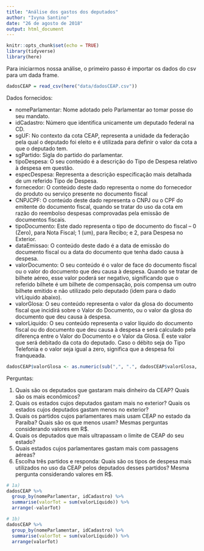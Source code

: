 ```yaml
---
title: "Análise dos gastos dos deputados"
author: "Ivyna Santino"
date: "26 de agosto de 2018"
output: html_document
---
```


```r
knitr::opts_chunk$set(echo = TRUE)
library(tidyverse)
library(here)
```

Para iniciarmos nossa análise, o primeiro passo é importar os dados do csv para um dada frame.

```r
dadosCEAP = read_csv(here("data/dadosCEAP.csv"))
```

Dados fornecidos:

- nomeParlamentar: Nome adotado pelo Parlamentar ao tomar posse do seu mandato.
- idCadastro: Número que identifica unicamente um deputado federal na CD.
- sgUF: No contexto da cota CEAP, representa a unidade da federação pela qual o deputado foi eleito e é utilizada para definir o valor da cota a que o deputado tem.
- sgPartido: Sigla do partido do parlamentar.
- tipoDespesa: O seu conteúdo é a descrição do Tipo de Despesa relativo à despesa em questão.
- especDespesa: Representa a descrição  especificação mais detalhada de um referido Tipo de Despesa.
- fornecedor: O conteúdo deste dado representa o nome do fornecedor do produto ou serviço presente no documento fiscal
- CNPJCPF: O conteúdo deste dado representa o CNPJ ou o CPF do emitente do documento fiscal, quando se tratar do uso da cota em razão do reembolso despesas comprovadas pela emissão de documentos fiscais.
- tipoDocumento: Este dado representa o tipo de documento do fiscal – 0 (Zero), para Nota Fiscal; 1 (um), para Recibo; e 2, para Despesa no Exterior.
- dataEmissao: O conteúdo deste dado é a data de emissão do documento fiscal ou a data do documento que tenha dado causa à despesa.
- valorDocumento: O seu conteúdo é o valor de face do documento fiscal ou o valor do documento que deu causa à despesa. Quando se tratar de bilhete aéreo, esse valor poderá ser negativo, significando que o referido bilhete é um bilhete de compensação, pois compensa um outro bilhete emitido e não utilizado pelo deputado (idem para o dado vlrLiquido abaixo).
- valorGlosa: O seu conteúdo representa o valor da glosa do documento fiscal que incidirá sobre o Valor do Documento, ou o valor da glosa do documento que deu causa à despesa.
- valorLiquido: O seu conteúdo representa o valor líquido do documento fiscal ou do documento que deu causa à despesa e será calculado pela diferença entre o Valor do Documento e o Valor da Glosa. É este valor que será debitado da cota do deputado. Caso o débito seja do Tipo Telefonia e o valor seja igual a zero, significa que a despesa foi franqueada.

```r
dadosCEAP$valorGlosa <- as.numeric(sub(",", ".", dadosCEAP$valorGlosa, fixed = TRUE)) 
```


Perguntas:

1. Quais são os deputados que gastaram mais dinheiro da CEAP? Quais são os mais econômicos? 
2. Quais os estados cujos deputados gastam mais no exterior? Quais os estados cujos deputados gastam menos no exterior? 
3. Quais os partidos cujos parlamentares mais usam CEAP no estado da Paraíba? Quais são os que menos usam? Mesmas perguntas considerando valores em R$. 
4. Quais os deputados que mais ultrapassam o limite de CEAP do seu estado? 
5. Quais estados cujos parlamentares gastam mais com passagens aéreas? 
6. Escolha três partidos e responda: Quais são os tipos de despesa mais utilizados no uso da CEAP pelos deputados desses partidos? Mesma pergunta considerando valores em R$.

```r
# 1a)
dadosCEAP %>% 
  group_by(nomeParlamentar, idCadastro) %>% 
  summarise(valorTot = sum(valorLíquido)) %>% 
  arrange(-valorTot)
```


```r
# 1b)
dadosCEAP %>% 
  group_by(nomeParlamentar, idCadastro) %>% 
  summarise(valorTot = sum(valorLíquido)) %>% 
  arrange(valorTot)

```





